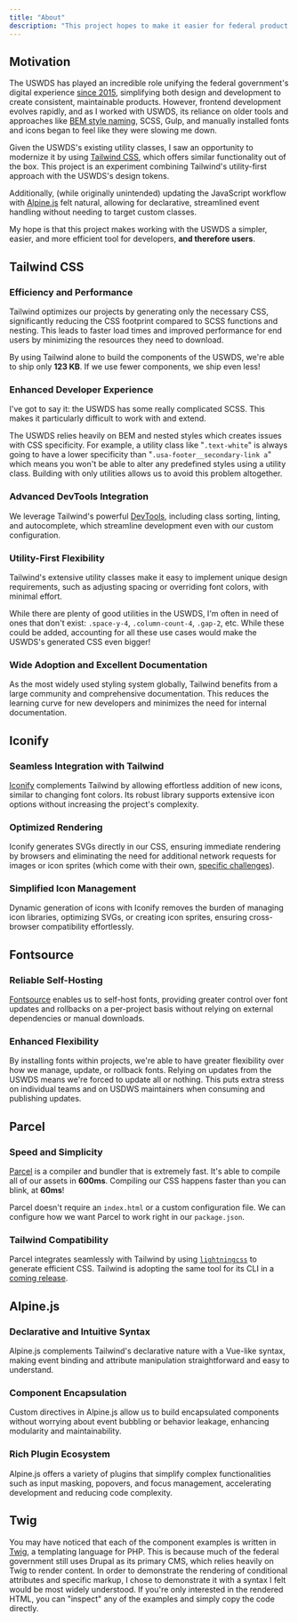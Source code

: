 ```yaml
---
title: "About"
description: "This project hopes to make it easier for federal product teams to work with, adjust, and extend the USWDS."
---
```


## Motivation

The USWDS has played an incredible role unifying the federal government's digital experience [since 2015](https://18f.gsa.gov/2015/09/28/web-design-standards/), simplifying both design and development to create consistent, maintainable products. However, frontend development evolves rapidly, and as I worked with USWDS, its reliance on older tools and approaches like [BEM style naming](https://getbem.com/), SCSS, Gulp, and manually installed fonts and icons began to feel like they were slowing me down.

Given the USWDS's existing utility classes, I saw an opportunity to modernize it by using [Tailwind CSS](https://tailwindcss.com/), which offers similar functionality out of the box. This project is an experiment combining Tailwind's utility-first approach with the USWDS's design tokens. 

Additionally, (while originally unintended) updating the JavaScript workflow with [Alpine.js](https://alpinejs.dev/) felt natural, allowing for declarative, streamlined event handling without needing to target custom classes.

My hope is that this project makes working with the USWDS a simpler, easier, and more efficient tool for developers, **and therefore users**.

## Tailwind CSS

### Efficiency and Performance
Tailwind optimizes our projects by generating only the necessary CSS, significantly reducing the CSS footprint compared to SCSS functions and nesting. This leads to faster load times and improved performance for end users by minimizing the resources they need to download. 

By using Tailwind alone to build the components of the USWDS, we're able to ship only **123 KB**. If we use fewer components, we ship even less!

### Enhanced Developer Experience
I've got to say it: the USWDS has some really complicated SCSS. This makes it particularly difficult to work with and extend. 

The USWDS relies heavily on BEM and nested styles which creates issues with CSS specificity. For example, a utility class like "`.text-white`" is always going to have a lower specificity than "`.usa-footer__secondary-link a`" which means you won't be able to alter any predefined styles using a utility class. Building with only utilities allows us to avoid this problem altogether.

### Advanced DevTools Integration
We leverage Tailwind's powerful [DevTools](https://tailwindcss.com/docs/editor-setup), including class sorting, linting, and autocomplete, which streamline development even with our custom configuration.

### Utility-First Flexibility
Tailwind's extensive utility classes make it easy to implement unique design requirements, such as adjusting spacing or overriding font colors, with minimal effort.

While there are plenty of good utilities in the USWDS, I'm often in need of ones that don't exist: `.space-y-4`, `.column-count-4`, `.gap-2`, etc. While these could be added, accounting for all these use cases would make the USWDS's generated CSS even bigger!

### Wide Adoption and Excellent Documentation
As the most widely used styling system globally, Tailwind benefits from a large community and comprehensive documentation. This reduces the learning curve for new developers and minimizes the need for internal documentation.

## Iconify

### Seamless Integration with Tailwind
[Iconify](https://iconify.design/docs/usage/css/tailwind/#iconify-for-tailwind-css) complements Tailwind by allowing effortless addition of new icons, similar to changing font colors. Its robust library supports extensive icon options without increasing the project's complexity.

### Optimized Rendering
Iconify generates SVGs directly in our CSS, ensuring immediate rendering by browsers and eliminating the need for additional network requests for images or icon sprites (which come with their own, [specific challenges](https://github.com/unocss/unocss/pull/2675#issuecomment-1670898336)).

### Simplified Icon Management
Dynamic generation of icons with Iconify removes the burden of managing icon libraries, optimizing SVGs, or creating icon sprites, ensuring cross-browser compatibility effortlessly.

## Fontsource

### Reliable Self-Hosting
[Fontsource](https://fontsource.org/) enables us to self-host fonts, providing greater control over font updates and rollbacks on a per-project basis without relying on external dependencies or manual downloads.

### Enhanced Flexibility
By installing fonts within projects, we're able to have greater flexibility over how we manage, update, or rollback fonts. Relying on updates from the USWDS means we're forced to update all or nothing. This puts extra stress on individual teams and on USDWS maintainers when consuming and publishing updates.

## Parcel

### Speed and Simplicity
[Parcel](https://parceljs.org/) is a compiler and bundler that is extremely fast. It's able to compile all of our assets in **600ms**. Compiling our CSS happens faster than you can blink, at **60ms**! 

Parcel doesn't require an `index.html` or a custom configuration file. We can configure how we want Parcel to work right in our `package.json`.

### Tailwind Compatibility
Parcel integrates seamlessly with Tailwind by using <code>[lightningcss](https://lightningcss.dev/)</code> to generate efficient CSS. Tailwind is adopting the same tool for its CLI in a [coming release](https://tailwindcss.com/blog/tailwindcss-v4-alpha#unified-toolchain).

## Alpine.js

### Declarative and Intuitive Syntax
Alpine.js complements Tailwind's declarative nature with a Vue-like syntax, making event binding and attribute manipulation straightforward and easy to understand.

### Component Encapsulation
Custom directives in Alpine.js allow us to build encapsulated components without worrying about event bubbling or behavior leakage, enhancing modularity and maintainability.

### Rich Plugin Ecosystem
Alpine.js offers a variety of plugins that simplify complex functionalities such as input masking, popovers, and focus management, accelerating development and reducing code complexity.

## Twig

You may have noticed that each of the component examples is written in [Twig](https://twig.symfony.com/), a templating language for PHP. This is because much of the federal government still uses Drupal as its primary CMS, which relies heavily on Twig to render content. In order to demonstrate the rendering of conditional attributes and specific markup, I chose to demonstrate it with a syntax I felt would be most widely understood. If you're only interested in the rendered HTML, you can "inspect" any of the examples and simply copy the code directly.
